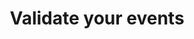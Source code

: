 ---
title: 'Validate your events'
sidebarTitle: 'Validate events'
description: Validate your click and conversion tracking implementation and make sure you get the most value.
---